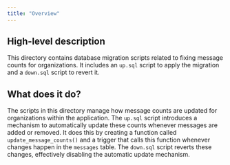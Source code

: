 ```yaml
---
title: "Overview"
---
```


## High-level description
This directory contains database migration scripts related to fixing message counts for organizations. It includes an `up.sql` script to apply the migration and a `down.sql` script to revert it. 

## What does it do?
The scripts in this directory manage how message counts are updated for organizations within the application. The `up.sql` script introduces a mechanism to automatically update these counts whenever messages are added or removed. It does this by creating a function called `update_message_counts()` and a trigger that calls this function whenever changes happen in the `messages` table. The `down.sql` script reverts these changes, effectively disabling the automatic update mechanism. 

